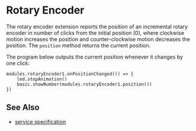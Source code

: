 # Rotary Encoder

The rotary encoder extension reports the position of an incremental
rotary encoder in number of clicks from the initial position (0),
where clockwise motion increases the position and counter-clockwise
motion decreases the position.
The `position` method returns the current position.

The program below outputs the current position whenever it changes by one click:

```blocks
modules.rotaryEncoder1.onPositionChanged(() => {
    led.stopAnimation()
    basic.showNumber(modules.rotaryEncoder1.position())
})
```

## See Also

-   [service specification](/services/rotaryencoder/)
